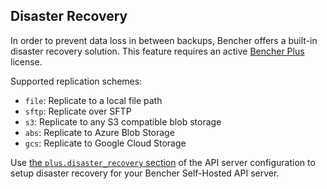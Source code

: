 ## Disaster Recovery

In order to prevent data loss in between backups,
Bencher offers a built-in disaster recovery solution.
This feature requires an active [Bencher Plus][pricing] license.

Supported replication schemes:

- `file`: Replicate to a local file path
- `sftp`: Replicate over SFTP
- `s3`: Replicate to any S3 compatible blob storage
- `abs`: Replicate to Azure Blob Storage
- `gcs`: Replicate to Google Cloud Storage

Use [the `plus.disaster_recovery` section][plus disaster recovery] of the API server configuration
to setup disaster recovery for your Bencher Self-Hosted API server.

[pricing]: /pricing/
[plus disaster recovery]: /docs/reference/server-config/#plusdisaster_recovery
